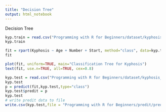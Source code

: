 ```yaml
---
title: "Decision Tree"
output: html_notebook
---
```

Decision Tree
```r
kyp.train = read.csv("Programming with R for Beginners/dataset/kyphosis_train.csv")
kyp.train

fit = rpart(Kyphosis ~ Age + Number + Start, method="class", data=kyp.train)
fit

plot(fit, uniform=TRUE, main="Classification Tree for Kyphosis")
text(fit, use.n=TRUE, all=TRUE, cex=0.8)

kyp.test = read.csv("Programming with R for Beginners/dataset/kyphosis_test.csv")
kyp.test
p = predict(fit,kyp.test,type="class")
kyp.test$predit = p
kyp.test
# write predit data to file
write.csv(kyp.test,file = "Programming with R for Beginners/predit/predit_test.csv")
```

